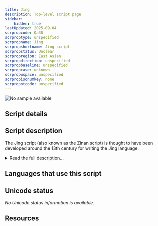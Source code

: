 ```yaml
---
title: Jing
description: Top-level script page
sidebar:
    hidden: true
lastUpdated: 2025-09-04
scrpropcode: Qa38
scrproptype: unspecified
scrpropname: Jing
scrpropshortname: Jing script
scrpropstatus: Unclear
scrpropregion: East Asian
scrpropdirection: unspecified
scrpropbaseline: unspecified
scrpropcase: unknown
scrpropwspace: unspecified
scrpropisonumkey: none
scrpropotcode: unspecified
---
```



![No sample available](../images/nosample.png)



## Script details

<ScriptDetails />

## Script description

The Jing script (also known as the Zinan script) is thought to have been developed around the 13th century for writing the Jing language.

<details>
<summary>Read the full description...</summary>The origins of the Jing people are difficult to trace, but according to oral tradition and old Vietnamese texts they originated in Vietnam. The Jing ethnic community now lives in the border of China and Vietnam, mostly in coastal communities. The script is used only by a small group of people; the majority of Jing people now speak Cantonese, which they write with the [Han](/scrlang/scripts/hani) script.<br />
_This script is not currently recognized by the [ISO 15924 standard](http://www.unicode.org/iso15924/), but is included in ScriptSource for research purposes. If you have any information on this script, please add the information to this site. Your contributions can be a great help in refining and expanding the ISO 15924 standard. The [Script Encoding Initiative](http://www.linguistics.berkeley.edu/sei/) is working to support the inclusion of this script in the standard, and contributions here will support their efforts._
</details>

## Languages that use this script

<WsList script='Qa38' wsMax='5' />

## Unicode status

_No Unicode status information is available._

## Resources

<ScriptResources detailSummary='seemore' />

